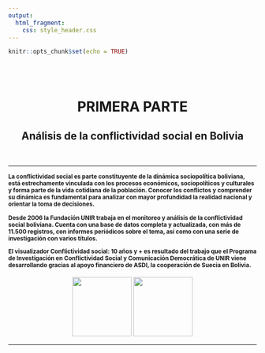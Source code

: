 ```yaml
---
output: 
  html_fragment:
    css: style_header.css 
---
```

```r
knitr::opts_chunk$set(echo = TRUE)
```

<br>
<br>

<center>
<h1>PRIMERA PARTE</h1>
<h2>Análisis de la conflictividad social en Bolivia</h2>
</center>
<br>

---

<b><small>La conflictividad social es parte constituyente de la dinámica sociopolítica boliviana, está estrechamente vinculada con los procesos económicos, sociopolíticos y culturales y forma parte de la vida cotidiana de la población. Conocer los conflictos y comprender su dinámica es fundamental para analizar con mayor profundidad la realidad nacional y orientar la toma de decisiones.

Desde 2006 la Fundación UNIR trabaja en el monitoreo y análisis de la conflictividad social boliviana. Cuenta con una base de datos completa y actualizada, con más de 11.500 registros, con informes periódicos sobre el tema, así como con una serie de investigación con varios títulos. 

El visualizador Conflictividad social: 10 años y + es resultado del trabajo que el Programa de Investigación en Conflictividad Social y Comunicación Democrática de UNIR viene desarrollando gracias al apoyo financiero de ASDI, la cooperación de Suecia en Bolivia. 
</small></b>
<br>
<br>
<div><center>
  <img src="img/unir.png" heigth = 120 width = 120/>
  <img src="img/suecia.jpg" heigth = 120 width = 120/>
  </center>
  
</div>

---




